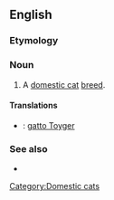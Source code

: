 ==English==

===Etymology===
{{blend|toy|tiger}}

===Noun===
{{en-noun}}

# A [[domestic cat]] [[breed]].

====Translations====
{{checktrans-top}}
* {{ttbc|Italian}}: [[gatto Toyger]]
{{checktrans-mid}}
{{checktrans-bottom}}

===See also===
*{{pedia}}
[[Category:Domestic cats]]